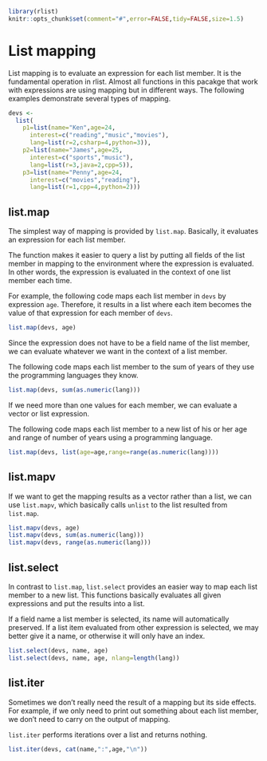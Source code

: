 <!--
%\VignetteEngine{knitr}
%\VignetteIndexEntry{List mapping}
-->

```r
library(rlist)
knitr::opts_chunk$set(comment="#",error=FALSE,tidy=FALSE,size=1.5)
```

# List mapping

List mapping is to evaluate an expression for each list member. It is the fundamental operation in rlist. Almost all functions in this pacakge that work with expressions are using mapping but in different ways. The following examples demonstrate several types of mapping.

```r
devs <- 
  list(
    p1=list(name="Ken",age=24,
      interest=c("reading","music","movies"),
      lang=list(r=2,csharp=4,python=3)),
    p2=list(name="James",age=25,
      interest=c("sports","music"),
      lang=list(r=3,java=2,cpp=5)),
    p3=list(name="Penny",age=24,
      interest=c("movies","reading"),
      lang=list(r=1,cpp=4,python=2)))
```

## list.map

The simplest way of mapping is provided by `list.map`. Basically, it evaluates an expression for each list member. 

The function makes it easier to query a list by putting all fields of the list member in mapping to the environment where the expression is evaluated. In other words, the expression is evaluated in the context of one list member each time.

For example, the following code maps each list member in `devs` by expression `age`. Therefore, it results in a list where each item becomes the value of that expression for each member of `devs`.

```r
list.map(devs, age)
```

Since the expression does not have to be a field name of the list member, we can evaluate whatever we want in the context of a list member.

The following code maps each list member to the sum of years of they use the programming languages they know.

```r
list.map(devs, sum(as.numeric(lang)))
```

If we need more than one values for each member, we can evaluate a vector or list expression.

The following code maps each list member to a new list of his or her age and range of number of years using a programming language.

```r
list.map(devs, list(age=age,range=range(as.numeric(lang))))
```

## list.mapv

If we want to get the mapping results as a vector rather than a list, we can use `list.mapv`, which basically calls `unlist` to the list resulted from `list.map`.

```r
list.mapv(devs, age)
list.mapv(devs, sum(as.numeric(lang)))
list.mapv(devs, range(as.numeric(lang)))
```

## list.select

In contrast to `list.map`, `list.select` provides an easier way to map each list member to a new list. This functions basically evaluates all given expressions and put the results into a list.

If a field name a list member is selected, its name will automatically preserved. If a list item evaluated from other expression is selected, we may better give it a name, or otherwise it will only have an index.

```r
list.select(devs, name, age)
list.select(devs, name, age, nlang=length(lang))
```

## list.iter

Sometimes we don't really need the result of a mapping but its side effects. For example, if we only need to print out something about each list member, we don't need to carry on the output of mapping.

`list.iter` performs iterations over a list and returns nothing.

```r
list.iter(devs, cat(name,":",age,"\n"))
```

